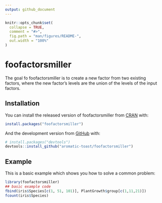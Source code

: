 ```yaml
---
output: github_document
---
```


<!-- README.md is generated from README.Rmd. Please edit that file -->

```r
knitr::opts_chunk$set(
  collapse = TRUE,
  comment = "#>",
  fig.path = "man/figures/README-",
  out.width = "100%"
)
```

# foofactorsmiller

<!-- badges: start -->
<!-- badges: end -->

The goal fo foofactorsmiller is to create a new factor from two existing factors, where the new factor's levels
are the union of the levels of the input factors.

## Installation

You can install the released version of foofactorsmiller from [CRAN](https://CRAN.R-project.org) with:

``` r
install.packages("foofactorsmiller")
```

And the development version from [GitHub](https://github.com/) with:

``` r
# install.packages("devtools")
devtools::install_github("aromatic-toast/foofactorsmiller")
```
## Example

This is a basic example which shows you how to solve a common problem:

```r
library(foofactorsmiller)
## basic example code
fbind(iris$Species[c(1, 51, 101)], PlantGrowth$group[c(1,11,21)])
fcount(iris$Species)
```

